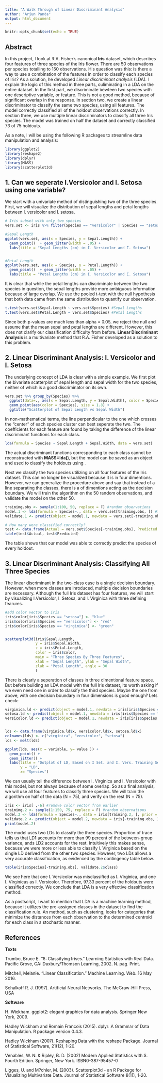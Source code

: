 ```yaml
---
title: "A Walk Through of Linear Discriminant Analysis"
author: "Arjun Panda"
output: html_document
---
```


```r
knitr::opts_chunk$set(echo = TRUE)
```

## Abstract

In this project, I look at R.A. Fisher's canonical **Iris** dataset, which describes four features of three species of the Iris flower. There are 50 observations per species totalling to 150 observations. His question was this: is there a way to use a combination of the features in order to classify each species of Iris? As a solution, he developed *Linear discriminant analysis* (LDA). I explain the logic of this method in three parts, culiminating in a LDA on the entire dataset. In the first part, we discriminate bewteen two species with one descriptive variable, or feature. This is not a good method, because of significant overlap in the response. In section two, we create a linear discriminator to classify the same two species, using all features. The model correctly classified all of the holdout observations correctly. In section three, we use multiple linear discriminators to classify all three Iris species. The model was trained on half the dataset and correctly classified 73 of 75 holdouts. 

As a note, I will be using the following R packages to streamline data manipulation and analysis:

```r

library(ggplot2)
library(reshape2)
library(dplyr)
library(MASS)
library(scatterplot3d)

```

## 1. Can we seperate I.Versicolor and I. Setosa using one variable? 

We start with a univariate method of distinguishing two of the three species. First, we will visualize the distribution of sepal lengths and petal lengths between I. versicolor and I. setosa.

```r
# Iris subset with only two species
vers.set <- iris %>% filter(Species == "versicolor" | Species == "setosa")

#Sepal Length
ggplot(vers.set, aes(x = Species, y = Sepal.Length)) + 
  geom_point()  + geom_jitter(width = .05) + 
  labs(title = "Sepal Lengths (cm) in I. Versicolor and I. Setosa")


#Petal Length
ggplot(vers.set, aes(x = Species, y = Petal.Length)) + 
  geom_point()  + geom_jitter(width = .05) +
  labs(title = "Petal Lengths (cm) in I. Versicolor and I. Setosa") 
```

It is clear that while the petal lengths can discriminate between the two species in question, the sepal lengths provide more ambiguous information because of large overlap. We use the pooled t-test with the null hypothesis that both data came from the same distribution to quantify our observation. 

```r
t.test(vers.set$Sepal.Length ~ vers.set$Species) #Sepal Lengths
t.test(vers.set$Petal.Length ~ vers.set$Species) #Petal Lengths
```

Since both p-values are much less than alpha = 0.05, we reject the null and assume that the mean sepal and petal lengths are different. However, this does not clarify our classification difficulty from before. **Linear Discriminant Analysis** is a multivariate method that R.A. Fisher developed as a solution to this problem. 

## 2. Linear Discriminant Analysis: I. Versicolor and I. Setosa

The underlying concept of LDA is clear with a simple example. We first plot the bivariate scatterplot of sepal length and sepal width for the two species, neither of which is a good discriminator on its own. 

```r
vers.set %>% group_by(Species) %>% 
  ggplot(data=., aes(x = Sepal.Length, y = Sepal.Width), color = Species) + 
  geom_point(aes(color = Species), size = 1.8) +
  ggtitle("Scatterplot of Sepal Length vs Sepal Width")
```

In non-mathematical terms, the line perpendicular to the one which crosses the "center" of each species cluster can best seperate the two. The coefficients for each feature are found by taking the difference of the linear discriminant functions for each class. 

```r
lda(formula = Species ~ Sepal.Length + Sepal.Width, data = vers.set)
```

The actual discriminant functions corresponding to each class cannot be reconstructed with **MASS::lda()**, but the model can be saved as an object and used to classify the holdouts using \textbf{MASS::predict()}. 

Next we classify the two species utilizing on all four features of the Iris dataset. This can no longer be visualized because it is in four dimentions. However, we can generalize the procedure above and say that instead of a line separating the classes, there is a \emph{hyperplane} of \emph{N-1} dimentions acting as the decision boundary. We will train the algorithm on the 50 random observations, and validate the model on the other 50. 

```r
training.obs <- sample(1:100, 50, replace = F) #random observations
model.1 <- lda(formula = Species~., data = vers.set[training.obs, ]) #training
validate.1 <- predict(object = model.1, newdata = vers.set[-training.obs, ]) #validation

# How many were classified correctly?
test <- data.frame(Actual = vers.set$Species[-training.obs], Predicted = validate.1$class)
table(test$Actual, test$Predicted)
```

The table shows that our model was able to correctly predict the species of every holdout. 

## 3. Linear Discriminant Analysis: Classifying All Three Species

The linear discriminant in the two-class case is a single decision boundary. However, when more classes are inroduced, multiple decision boundaries are necessary. Although the full Iris dataset has four features, we will start by visualizing I.Versicolor, I. Setosa, and I. Virginica with three defining fearures. 

```r
#add color vector to iris
iris$color[iris$Species == "setosa"] <- "blue"
iris$color[iris$Species == "versicolor"] <- "red"
iris$color[iris$Species == "virginica"] <- "green"


scatterplot3d(iris$Sepal.Length, 
              y = iris$Sepal.Width, 
              z = iris$Petal.Length,
              color = iris$color,
              main = "Three Species By Three Features",
              xlab = "Sepal Length", ylab = "Sepal Width",
              zlab = "Petal Length", angle = 30
              )
```

There is clearly a seperation of classes in three dimentional feature space. But before building an LDA model with the full Iris dataset, its worth asking if we even need one in order to classify the third species. Maybe the one from above, with one decision boundary in four dimensions is good enough? Lets check:

```r
virginica.ld <- predict(object = model.1, newdata = iris[iris$Species == "virginica",-6])
setosa.ld <- predict(object = model.1, newdata = iris[iris$Species == "setosa",-6])
versicolor.ld <- predict(object = model.1, newdata = iris[iris$Species == "versicolor",-6])


lds <- data.frame(virginica.ld$x, versicolor.ld$x, setosa.ld$x)
colnames(lds) <- c("virginica", "versicolor", "setosa")
lds <- melt(lds)

ggplot(lds, aes(x = variable, y= value )) + 
  geom_point() + 
  geom_jitter() + 
  labs(title = "Dotplot of LD, Based on I Set. and I. Vers. Training Set",
       y = "LD",
       x= "Species")
```

We can usually tell the difference between I. Virginica and I. Versicolor with this model, but not always because of some overlap. So as a final analysis, we will use all four features to classify three species. We will train the algorithm on half of the data (N = 75), and verify on the rest (N = 75). 

```r
iris <- iris[ ,-6] #remove color vector from earlier
training.2 <- sample(1:150, 75, replace = F) #random observations
model.2 <- lda(formula = Species~., data = iris[training.2, ], prior = c(1,1,1)/3) #training
validate.2 <- predict(object = model.2, newdata = iris[-training.obs, ]) #validation
print(model.2)
```

The model uses two LDs to classify the three species. Proportion of trace tells us that LD1 accounts for more than 99 percent of the between-group variance, ands LD2 accounts for the rest. Intuitively this makes sense, because we were more or less able to classify I. Virginica based on the single LD derived from the other two species. However, two LDs allows a very accurate classification, as evidenced by the contingency table below.

```r
table(iris$Species[-training.obs], validate.2$class)
```

We see here that one I. Versicolor was misclassified as I. Virginica, and one I. Virginicas as I. Versicolor. Therefore, 97.33 percent of the holdouts were classified correctly. We conclude that LDA is a very effective classification method. 

As a postscript, I want to mention that LDA is a \emph{supervised} machine learning method, because it utilizes the pre-assigned classes in the dataset to find the classification rule. An \emph{unsupervised} method, such as clustering, looks for categories that minimize the distances from each observation to the determined centroid for each class in a stochastic manner. 

## References

**Texts**

Trumbo, Bruce E. "8: Classifying Irises." Learning Statistics with Real Data. Pacific Grove, CA: Duxbury/Thomson Learning, 2002. N. pag. Print.

Mitchell, Melanie. "Linear Classification." Machine Learning. Web. 16 May 2016.

Schalkoff R. J. (1997). Artificial Neural Networks. The McGraw-Hill Press, USA

**Software**

H. Wickham. ggplot2: elegant graphics for data analysis. Springer New York, 2009.

Hadley Wickham and Romain Francois (2015). dplyr: A Grammar of Data Manipulation. R package version 0.4.3.

Hadley Wickham (2007). Reshaping Data with the reshape Package. Journal of Statistical Software, 21(12), 1-20.

Venables, W. N. & Ripley, B. D. (2002) Modern Applied Statistics with S. Fourth Edition. Springer, New York. ISBN0-387-95457-0
  
Ligges, U. and M?chler, M. (2003). Scatterplot3d - an R Package for Visualizing Multivariate Data. Journal of Statistical Software 8(11), 1-20.







